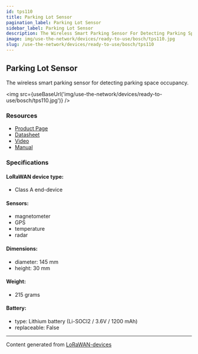 ```yaml
---
id: tps110
title: Parking Lot Sensor
pagination_label: Parking Lot Sensor
sidebar_label: Parking Lot Sensor
description: The Wireless Smart Parking Sensor For Detecting Parking Space Occupancy
image: img/use-the-network/devices/ready-to-use/bosch/tps110.jpg
slug: /use-the-network/devices/ready-to-use/bosch/tps110
---
```



## Parking Lot Sensor

The wireless smart parking sensor for detecting parking space occupancy.

<img src={useBaseUrl('img/use-the-network/devices/ready-to-use/bosch/tps110.jpg')} />

### Resources

- [Product Page](https://www.bosch-connectivity.com/products/connected-mobility/parking-lot-sensor/downloads/)
- [Datasheet](https://www.bosch-connectivity.com/media/product_detail_pls/cost_pls_product_data_sheet_en_v221130.pdf)
- [Video](https://youtu.be/HYv50apV-jA)
- [Manual](https://www.bosch-connectivity.com/media/product_detail_pls/pls_usermanual_2-0_en-de-fr-it-es-nl-da-pt-gr-ro.pdf)

### Specifications

#### LoRaWAN device type:

- Class A end-device

#### Sensors:

- magnetometer
- GPS
- temperature
- radar

#### Dimensions:

- diameter: 145 mm
- height: 30 mm

#### Weight:

- 215 grams

#### Battery:

- type: Lithium battery (Li-SOCI2 / 3.6V / 1200 mAh)
- replaceable: False

---

Content generated from [LoRaWAN-devices](https://github.com/TheThingsNetwork/lorawan-devices)
